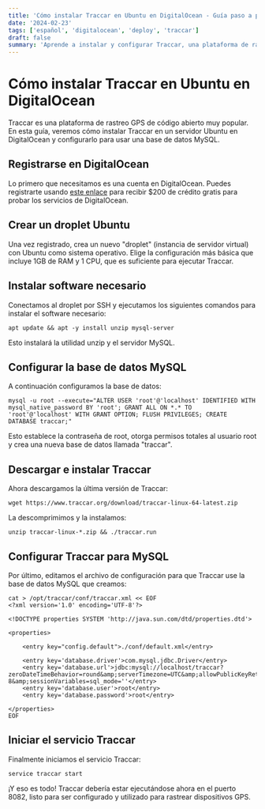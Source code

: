 ```yaml
---
title: 'Cómo instalar Traccar en Ubuntu en DigitalOcean - Guía paso a paso'
date: '2024-02-23'
tags: ['español', 'digitalocean', 'deploy', 'traccar']
draft: false
summary: 'Aprende a instalar y configurar Traccar, una plataforma de rastreo GPS de código abierto, en un servidor Ubuntu en DigitalOcean con esta guía detallada.'
---
```


# Cómo instalar Traccar en Ubuntu en DigitalOcean

Traccar es una plataforma de rastreo GPS de código abierto muy popular. En esta guía, veremos cómo instalar Traccar en un servidor Ubuntu en DigitalOcean y configurarlo para usar una base de datos MySQL.

## Registrarse en DigitalOcean

Lo primero que necesitamos es una cuenta en DigitalOcean. Puedes registrarte usando [este enlace](https://m.do.co/c/5ac4ff8a5bab) para recibir $200 de crédito gratis para probar los servicios de DigitalOcean.

## Crear un droplet Ubuntu

Una vez registrado, crea un nuevo "droplet" (instancia de servidor virtual) con Ubuntu como sistema operativo. Elige la configuración más básica que incluye 1GB de RAM y 1 CPU, que es suficiente para ejecutar Traccar.

## Instalar software necesario

Conectamos al droplet por SSH y ejecutamos los siguientes comandos para instalar el software necesario:

```
apt update && apt -y install unzip mysql-server
```

Esto instalará la utilidad unzip y el servidor MySQL.

## Configurar la base de datos MySQL

A continuación configuramos la base de datos:

```
mysql -u root --execute="ALTER USER 'root'@'localhost' IDENTIFIED WITH mysql_native_password BY 'root'; GRANT ALL ON *.* TO 'root'@'localhost' WITH GRANT OPTION; FLUSH PRIVILEGES; CREATE DATABASE traccar;"
```

Esto establece la contraseña de root, otorga permisos totales al usuario root y crea una nueva base de datos llamada "traccar".

## Descargar e instalar Traccar

Ahora descargamos la última versión de Traccar:

```
wget https://www.traccar.org/download/traccar-linux-64-latest.zip
```

La descomprimimos y la instalamos:

```
unzip traccar-linux-*.zip && ./traccar.run

```

## Configurar Traccar para MySQL

Por último, editamos el archivo de configuración para que Traccar use la base de datos MySQL que creamos:

```
cat > /opt/traccar/conf/traccar.xml << EOF
<?xml version='1.0' encoding='UTF-8'?>

<!DOCTYPE properties SYSTEM 'http://java.sun.com/dtd/properties.dtd'>

<properties>

    <entry key="config.default">./conf/default.xml</entry>

    <entry key='database.driver'>com.mysql.jdbc.Driver</entry>
    <entry key='database.url'>jdbc:mysql://localhost/traccar?zeroDateTimeBehavior=round&amp;serverTimezone=UTC&amp;allowPublicKeyRetrieval=true&amp;useSSL=false&amp;allowMultiQueries=true&amp;autoReconnect=true&amp;useUnicode=yes&amp;characterEncoding=UTF-8&amp;sessionVariables=sql_mode=''</entry>
    <entry key='database.user'>root</entry>
    <entry key='database.password'>root</entry>

</properties>
EOF
```

## Iniciar el servicio Traccar

Finalmente iniciamos el servicio Traccar:

```
service traccar start
```

¡Y eso es todo! Traccar debería estar ejecutándose ahora en el puerto 8082, listo para ser configurado y utilizado para rastrear dispositivos GPS.
